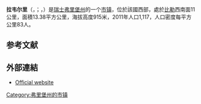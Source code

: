 {{地图误译/法语U2|issue=拉韋雷里}}
{{noteTA|G1=瑞士地名}}
{{Infobox Switzerland municipality}}
'''拉韦尔里'''（{{lang-fr|La Verrerie}}，{{IPA-fr|la vɛʁ.ʁi}}；{{lang-frp|La Vèrriére}}，{{IPA-frp|la vɛˈʁjeʁ(ə)|-|Frp-greverin-La Vèryére.ogg}}）是[[瑞士|瑞士]][[弗里堡州|弗里堡州]]的一个[[市镇_(瑞士)|市镇]]，位於該國西部，處於[[比勒|比勒]]西南面11公里，面積13.38平方公里，海拔高度915米，2011年人口1,117，人口密度每平方公里83人。

== 参考文献 ==
{{Reflist}}

==外部連結==
* [http://www.laverrerie.ch Official website] {{Wayback|url=http://www.laverrerie.ch/ |date=20110412020946 }} {{fr icon}}

{{Switzerland-geo-stub}}
[[Category:弗里堡州的市镇|Category:弗里堡州的市镇]]